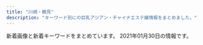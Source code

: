 ```yaml
---
title: "川崎・鶴見"
description: "キーワード別にの巨乳アジアン・チャイナエステ嬢情報をまとめました。"
---
```


新着画像と新着キーワードをまとめています。
2021年01月30日の情報です。

<DmmAffiliateIns />
<KeywordTable
  shops={
    [
    {
        "img_links": [
            "http://es-china.info/images/mobile.jpg",
            "http://es-china.info/images/r3.jpg",
            "http://es-china.info/staff/risa1.jpg",
            "http://es-china.info/staff/emi1.jpg",
            "http://es-china.info/images/room4.jpg",
            "http://es-china.info/images/line.png",
            "http://es-china.info/staff/sasa2.jpg",
            "http://es-china.info/staff/ran1.jpg",
            "http://es-china.info/staff/risa2.jpg",
            "http://es-china.info/images/s_zysx.png",
            "http://es-china.info/staff/sayuri3.jpg",
            "http://es-china.info/staff/mimi2.jpg",
            "http://es-china.info/images/s_ranking.png",
            "http://es-china.info/images/s_staff.png",
            "http://es-china.info/staff/sayuri2.jpg",
            "http://es-china.info/images/no1.png",
            "http://es-china.info/images/s_news.png",
            "http://es-china.info/staff/ran2.jpg",
            "http://es-china.info/staff/mimi1.jpg",
            "http://es-china.info/images/s_newface.png",
            "http://es-china.info/staff/emi2.jpg",
            "http://es-china.info/images/s_pickup.png",
            "http://es-china.info/images/room2.jpg",
            "http://es-china.info/images/room3.jpg",
            "http://es-china.info/staff/sasa1.jpg",
            "http://es-china.info/images/room1.jpg",
            "http://es-china.info/staff/sayuri1.jpg"
        ],
        "station": "JR\u5ddd\u5d0e\u99c5\u6771\u53e3",
        "url": "http://es-china.info/",
        "name": "\u7652\u5065\u697d",
        "keywords": {
            "C": 13
        }
    },
    {
        "name": "HaNa",
        "keywords": {},
        "station": "\u4eac\u6025\u9db4\u898b\u99c5\u6771\u53e3",
        "img_links": [
            "http://www.play-land.work/sp/images/tel.png",
            "http://www.play-land.work/images/head.jpg",
            "http://www.play-land.work/images/sys2.jpg",
            "http://www.play-land.work/img/yukari1.jpg",
            "http://www.play-land.work/images/int1.jpg",
            "http://www.play-land.work/sp/images/4.jpg",
            "http://www.play-land.work/sp/images/int4.jpg",
            "http://www.play-land.work/staff/saki.jpg",
            "http://www.play-land.work/images/3.jpg",
            "http://www.play-land.work/sp/staff/hosino.jpg",
            "http://www.play-land.work/images/rec1.jpg",
            "http://www.play-land.work/images/rec2.jpg",
            "http://www.play-land.work/img/hosino1.jpg",
            "http://www.play-land.work/sp/images/int2.jpg",
            "http://www.play-land.work/images/newface.jpg",
            "http://www.play-land.work/images/b2.jpg",
            "http://www.play-land.work/sp/img/hinano1.jpg",
            "http://www.play-land.work/sp/images/int1.png",
            "http://www.play-land.work/images/sm.jpg",
            "http://www.play-land.work/sp/images/sys3.png",
            "http://www.play-land.work/staff/hosino.jpg",
            "http://www.play-land.work/sp/images/twitter.png",
            "http://www.play-land.work/images/b1.jpg",
            "http://www.play-land.work/sp/images/b1.jpg",
            "http://www.play-land.work/sp/images/b2.jpg",
            "http://www.play-land.work/sp/images/head.jpg",
            "http://www.play-land.work/sp/staff/yukari.jpg",
            "http://www.play-land.work/sp/images/line.jpg",
            "http://www.play-land.work/sp/img/yukari1.jpg",
            "http://www.play-land.work/images/1.jpg",
            "http://www.play-land.work/images/sys3.jpg",
            "http://www.play-land.work/sp/images/sys2.png",
            "http://www.play-land.work/sp/staff/saki.jpg",
            "http://www.play-land.work/images/line.jpg",
            "http://www.play-land.work/images/4.jpg",
            "http://www.play-land.work/staff/hinano.jpg",
            "http://www.play-land.work/sp/images/b3.jpg",
            "http://www.play-land.work/sp/images/rec2.png",
            "http://www.play-land.work/sp/images/topgirl.png",
            "http://www.play-land.work/sp/images/staff_t.png",
            "http://www.play-land.work/images/interior_t.jpg",
            "http://www.play-land.work/sp/images/rec1.jpg",
            "http://www.play-land.work/images/2.jpg",
            "http://www.play-land.work/sp/staff/hinano.jpg",
            "http://www.play-land.work/sp/images/ac1.jpg",
            "http://www.play-land.work/images/b3.jpg",
            "http://www.play-land.work/sp/img/hosino1.jpg",
            "http://www.play-land.work/images/twitter_t.jpg",
            "http://www.play-land.work/sp/images/int3.jpg",
            "http://www.play-land.work/sp/images/footer.jpg",
            "http://www.play-land.work/sp/images/interior_t.png",
            "http://www.play-land.work/images/sys1.jpg",
            "http://www.play-land.work/sp/images/sys1.png",
            "http://www.play-land.work/sp/img/saki1.jpg",
            "http://www.play-land.work/images/ac1.jpg",
            "http://www.play-land.work/images/staff_t.jpg",
            "http://www.play-land.work/sp/images/2.jpg",
            "http://www.play-land.work/sp/images/newface.png",
            "http://www.play-land.work/sp/images/3.jpg",
            "http://www.play-land.work/images/b4.jpg",
            "http://www.play-land.work/images/tgirl.jpg",
            "http://www.play-land.work/staff/yukari.jpg",
            "http://www.play-land.work/img/hinano1.jpg",
            "http://www.play-land.work/img/saki1.jpg",
            "http://www.play-land.work/images/int2.jpg",
            "http://www.play-land.work/sp/images/1.jpg"
        ],
        "url": "http://www.play-land.work"
    },
    {
        "url": "http://esthe-heal.com/",
        "station": "JR\u9db4\u898b\u99c5\u6771\u53e3",
        "keywords": {
            "C": 23
        },
        "img_links": [
            "http://esthe-heal.com/staff/sizuka/01mb.jpg",
            "http://esthe-heal.com/pic/head.jpg",
            "http://esthe-heal.com/staff/rui/01mb.jpg",
            "http://esthe-heal.com/staff/miho/01mb.jpg",
            "http://esthe-heal.com/staff/aya/01.jpg",
            "http://esthe-heal.com/img/link/koko_234x60.png",
            "http://esthe-heal.com/img/ttl_pickup.png",
            "http://esthe-heal.com/staff/yuyu/01mb.jpg",
            "http://esthe-heal.com/staff/sayuri/01.jpg",
            "http://esthe-heal.com/staff/haruna/01mb.jpg",
            "http://esthe-heal.com/staff/kaori/01mb.jpg",
            "http://esthe-heal.com/staff/miho/01.jpg",
            "http://esthe-heal.com/staff/rubi/01.jpg",
            "http://esthe-heal.com/staff/momo/01mb.jpg",
            "http://esthe-heal.com/img/ttl_recbnr.png",
            "http://esthe-heal.com/staff/mimi/01mb.jpg",
            "http://esthe-heal.com/img/att.jpg",
            "http://esthe-heal.com/staff/yuki/01mb.jpg",
            "http://esthe-heal.com/img/ttl_staff.png",
            "http://esthe-heal.com/staff/yuki/01.jpg",
            "http://esthe-heal.com/staff/momo/01.jpg",
            "http://esthe-heal.com/staff/kana/01mb.jpg",
            "http://esthe-heal.com/staff/haruna/01.jpg",
            "http://esthe-heal.com/staff/sakura/01mb.jpg",
            "http://esthe-heal.com/staff/mimi/01.jpg",
            "http://esthe-heal.com/staff/sayuri/01mb.jpg",
            "http://esthe-heal.com/staff/rubi/01mb.jpg",
            "http://esthe-heal.com/staff/rui/01.jpg",
            "http://esthe-heal.com/staff/sakura/01.jpg",
            "http://esthe-heal.com/i/files/homeimg.jpg",
            "http://esthe-heal.com/staff/yuyu/01.jpg",
            "http://esthe-heal.com/img/ttl_wnew.png",
            "http://esthe-heal.com/img/ttl_mobile.png",
            "http://esthe-heal.com/staff/sizuka/01.jpg",
            "http://esthe-heal.com/staff/kana/01.jpg",
            "http://esthe-heal.com/staff/kaori/01.jpg",
            "http://esthe-heal.com/staff/aya/01mb.jpg"
        ],
        "name": "Yulala"
    },
    {
        "url": "http://t-lucky.work/",
        "station": "\u9db4\u898b\u99c5\u6771\u53e3",
        "img_links": [
            "http://t-lucky.work/sp/img/rina1.jpg",
            "http://t-lucky.work/images/line.png",
            "http://t-lucky.work/staff/aya.jpg",
            "http://t-lucky.work/images/ta.jpg",
            "http://t-lucky.work/sp/images/tel.jpg",
            "http://t-lucky.work/img/emi1.jpg",
            "http://t-lucky.work/images/2.jpg",
            "http://t-lucky.work/img/mika1.jpg",
            "http://t-lucky.work/sp/images/newsb.jpg",
            "http://t-lucky.work/images/4.jpg",
            "http://t-lucky.work/staff/rei.jpg",
            "http://t-lucky.work/sp/img/yuki1.jpg",
            "http://t-lucky.work/img/rei1.jpg",
            "http://t-lucky.work/sp/images/int1.jpg",
            "http://t-lucky.work/images/news.jpg",
            "http://t-lucky.work/img/mimi1.jpg",
            "http://t-lucky.work/images/tr.jpg",
            "http://t-lucky.work/sp/img/yuyu1.jpg",
            "http://t-lucky.work/sp/images/staff_t.jpg",
            "http://t-lucky.work/sp/images/interior_t.jpg",
            "http://t-lucky.work/sp/img/mika1.jpg",
            "http://t-lucky.work/sp/images/b1.jpg",
            "http://t-lucky.work/images/5.jpg",
            "http://t-lucky.work/images/sys1.jpg",
            "http://t-lucky.work/images/8.jpg",
            "http://t-lucky.work/sp/staff/emi.jpg",
            "http://t-lucky.work/images/head.jpg",
            "http://t-lucky.work/images/3.jpg",
            "http://t-lucky.work/sp/images/sys1.jpg",
            "http://t-lucky.work/images/sm.jpg",
            "http://t-lucky.work/sp/images/news.jpg",
            "http://t-lucky.work/staff/emi.jpg",
            "http://t-lucky.work/images/6.jpg",
            "http://t-lucky.work/sp/img/mimi1.jpg",
            "http://t-lucky.work/images/int2.jpg",
            "http://t-lucky.work/img/yumi1.jpg",
            "http://t-lucky.work/staff/yumi.jpg",
            "http://t-lucky.work/images/b3.jpg",
            "http://t-lucky.work/sp/staff/rei.jpg",
            "http://t-lucky.work/sp/img/aya1.jpg",
            "http://t-lucky.work/sp/images/top.jpg",
            "http://t-lucky.work/sp/images/pc.jpg",
            "http://t-lucky.work/sp/menu/interior.jpg",
            "http://t-lucky.work/images/sys3.jpg",
            "http://t-lucky.work/sp/staff/aya.jpg",
            "http://t-lucky.work/img/rina1.jpg",
            "http://t-lucky.work/staff/yuyu.jpg",
            "http://t-lucky.work/images/7.jpg",
            "http://t-lucky.work/staff/mimi.jpg",
            "http://t-lucky.work/sp/images/b3.jpg",
            "http://t-lucky.work/sp/img/yumi1.jpg",
            "http://t-lucky.work/images/9.jpg",
            "http://t-lucky.work/sp/staff/yuyu.jpg",
            "http://t-lucky.work/sp/images/sys2.jpg",
            "http://t-lucky.work/sp/images/ac1.jpg",
            "http://t-lucky.work/sp/images/head.jpg",
            "http://t-lucky.work/staff/mika.jpg",
            "http://t-lucky.work/img/aya1.jpg",
            "http://t-lucky.work/sp/staff/mika.jpg",
            "http://t-lucky.work/images/b1.jpg",
            "http://t-lucky.work/staff/rina.jpg",
            "http://t-lucky.work/sp/img/emi1.jpg",
            "http://t-lucky.work/sp/images/rec1.jpg",
            "http://t-lucky.work/sp/staff/yuki.jpg",
            "http://t-lucky.work/sp/staff/rina.jpg",
            "http://t-lucky.work/images/1.jpg",
            "http://t-lucky.work/images/b2.jpg",
            "http://t-lucky.work/sp/staff/yumi.jpg",
            "http://t-lucky.work/sp/images/topgirl.jpg",
            "http://t-lucky.work/images/staff_t.jpg",
            "http://t-lucky.work/sp/menu/top.jpg",
            "http://t-lucky.work/sp/menu/staff.jpg",
            "http://t-lucky.work/sp/images/b2.jpg",
            "http://t-lucky.work/sp/images/menu/top.jpg",
            "http://t-lucky.work/sp/images/int2.jpg",
            "http://t-lucky.work/sp/images/footer.jpg",
            "http://t-lucky.work/images/sys2.jpg",
            "http://t-lucky.work/sp/images/menu/staff.jpg",
            "http://t-lucky.work/sp/staff/mimi.jpg",
            "http://t-lucky.work/staff/yuki.jpg",
            "http://t-lucky.work/images/int1.jpg",
            "http://t-lucky.work/sp/img/rei1.jpg",
            "http://t-lucky.work/img/yuki1.jpg",
            "http://t-lucky.work/images/interior_t.jpg",
            "http://t-lucky.work/img/yuyu1.jpg",
            "http://t-lucky.work/images/sys4.jpg"
        ],
        "name": "Lucky\u30fb\u30e9\u30c3\u30ad\u30fc",
        "keywords": {}
    },
    {
        "keywords": {
            "\u80f8": 1,
            "\u30bb\u30af\u30b7\u30fc": 2,
            "G": 2
        },
        "url": "http://www.fukuen.in/",
        "station": "JR\u9db4\u898b\u99c5\u6771\u53e3",
        "img_links": [
            "http://www.fukuen.in/img/material/oil5.jpg",
            "http://www.fukuen.in/img/camp/20200610_shinki.jpg",
            "http://www.fukuen.in/img/material/image_auth.png",
            "http://www.fukuen.in/img/material/shiatsu5rev1.jpg",
            "http://www.fukuen.in/img/girl/list/swest96d9c126d47d500beae8ef28f29eb366a.jpg",
            "http://www.fukuen.in/img/girl/main/smain112a604c7246ee7ef21ea1371bf0f8ae541.jpg",
            "http://www.fukuen.in/img/girl/extra/ai_20200914_3.jpg",
            "http://www.fukuen.in/img/girl/main/smain83429f69a5e0facf26b5c596ab5374c79a.jpg",
            "http://www.fukuen.in/img/girl/list/slist21d95f10417cbe687c362ac86a6caaf51.jpg",
            "http://www.fukuen.in/img/material/front.jpg",
            "http://www.fukuen.in/img/girl/main/smain513f8bf8e4517330b71f7b182328a05400.jpg",
            "http://www.fukuen.in/img/girl/main/smain11372fb92a183b52eed6697b1dc18d650f.jpg",
            "http://www.fukuen.in/img/girl/extra/ai_20200914_2.jpg",
            "http://www.fukuen.in/img/girl/main/smain53fb1c032274e28d599eed619e1bedc3e4.jpg",
            "http://www.fukuen.in/img/material/oil2.jpg",
            "http://www.fukuen.in/img/girl/main/smain938323e29e851f98b7ae489f32a7802aad.jpg",
            "http://www.fukuen.in/img/material/oil6.jpg",
            "http://www.fukuen.in/img/girl/main/smain21a5f5188f9c41ddb221fc0bead2a8556b.jpg",
            "http://www.fukuen.in/img/girl/main/smain11154c6465b3e80f1950af663ae9de86840.jpg",
            "http://www.fukuen.in/img/girl/extra/hotaru200809_2min75.jpg",
            "http://www.fukuen.in/img/girl/extra/yuki_20200912_5.jpg",
            "http://www.fukuen.in/img/girl/extra/ai_20200914_4.jpg",
            "http://www.fukuen.in/img/girl/main/smain951ecbbcf1db74ffedbe8ce80b5bdc33f8.jpg",
            "http://www.fukuen.in/img/girl/list/slist96d9c126d47d500beae8ef28f29eb366a.jpg",
            "http://www.fukuen.in/img/girl/main/smain721ab20435a050b6117e25de016c851a5e.jpg",
            "http://www.fukuen.in/img/material/arrow_prev.png",
            "http://www.fukuen.in/img/girl/extra/risa_20200923_5.jpg",
            "http://www.fukuen.in/img/girl/main/smain12176c3f8b7d0a2900b5557ad186572c1c5.jpg",
            "http://www.fukuen.in/img/girl/main/smain114a604c7246ee7ef21ea1371bf0f8ae541.jpg",
            "http://www.fukuen.in/img/material/sentai3.jpg",
            "http://www.fukuen.in/img/girl/extra/risa_20200923_1.jpg",
            "http://www.fukuen.in/img/girl/extra/risa_20200923_4.jpg",
            "http://www.fukuen.in/img/girl/extra/hotaru200809_1min75.jpg",
            "http://www.fukuen.in/img/girl/main/smain928323e29e851f98b7ae489f32a7802aad.jpg",
            "http://www.fukuen.in/img/material/bath.jpg",
            "http://www.fukuen.in/img/girl/extra/ai_20200914_1.jpg",
            "http://www.fukuen.in/img/material/sentai4.jpg",
            "http://www.fukuen.in/img/girl/main/smain941ecbbcf1db74ffedbe8ce80b5bdc33f8.jpg",
            "http://www.fukuen.in/img/girl/main/smain12276c3f8b7d0a2900b5557ad186572c1c5.jpg",
            "http://www.fukuen.in/img/girl/list/slist1154c6465b3e80f1950af663ae9de86840.jpg",
            "http://www.fukuen.in/img/material/shiatsu6.jpg",
            "http://www.fukuen.in/img/material/sentai5rev1.jpg",
            "http://www.fukuen.in/img/material/shiatsu2.jpg",
            "http://www.fukuen.in/img/material/akasuri3.jpg",
            "http://www.fukuen.in/img/girl/extra/risa_20200923_2.jpg",
            "http://www.fukuen.in/img/girl/list/slist8fbaefba79306aed7d52f3369481c4f79.jpg",
            "http://www.fukuen.in/img/girl/extra/yuki_20200912_4.jpg",
            "http://www.fukuen.in/img/material/akasuri2rev1.jpg",
            "http://www.fukuen.in/img/material/shiatsu3.jpg",
            "http://www.fukuen.in/img/girl/list/slist7a7cd4a2a61a08aea05c874262bd2983c.jpg",
            "http://www.fukuen.in/img/material/sentai6rev1.jpg",
            "http://www.fukuen.in/img/girl/main/smain736910286ab0a44682bfc6f093f287b998.jpg",
            "http://www.fukuen.in/img/girl/list/slist126deb548c2a3ab378099293db5afcc041.jpg",
            "http://www.fukuen.in/img/girl/extra/hotaru200809_4min75.jpg",
            "http://www.fukuen.in/img/girl/main/smain8415e8cbb1c49eb7c8caa026cbfa4e5e53.jpg",
            "http://www.fukuen.in/img/material/shiatsu1.jpg",
            "http://www.fukuen.in/img/girl/list/slist5751a73c1d67d106b755f2a10f214b1fb.jpg",
            "http://www.fukuen.in/img/material/arrow_next.png",
            "http://www.fukuen.in/img/material/sentai1.jpg",
            "http://www.fukuen.in/img/girl/list/swest72b8648aae56da25b7c7573dc007cc2de.jpg",
            "http://www.fukuen.in/img/girl/list/swest25902fb05705d4f4dcd3bb55fc78d46ee.jpg",
            "http://www.fukuen.in/img/girl/extra/yuki_20200912_2.jpg",
            "http://www.fukuen.in/img/material/oil4.jpg",
            "http://www.fukuen.in/img/girl/pickup/pickup20200705191159.jpg",
            "http://www.fukuen.in/img/girl/main/smain13372fb92a183b52eed6697b1dc18d650f.jpg",
            "http://www.fukuen.in/img/girl/main/smain41f486b583999cfcec7913d7843c608159.jpg",
            "http://www.fukuen.in/img/girl/extra/risa_20200923_3.jpg",
            "http://www.fukuen.in/img/material/oil1.jpg",
            "http://www.fukuen.in/img/girl/main/smain81429f69a5e0facf26b5c596ab5374c79a.jpg",
            "http://www.fukuen.in/img/girl/list/slist48970948df1b5f673ddccf8bdc1c27ca3.jpg",
            "http://www.fukuen.in/img/girl/list/swest4f486b583999cfcec7913d7843c608159.jpg",
            "http://www.fukuen.in/img/girl/main/smain12372fb92a183b52eed6697b1dc18d650f.jpg",
            "http://www.fukuen.in/img/material/shiatsu4rev1.jpg",
            "http://www.fukuen.in/img/camp/20201101_hotoil.png",
            "http://www.fukuen.in/img/girl/list/swest8fbaefba79306aed7d52f3369481c4f79.jpg",
            "http://www.fukuen.in/img/girl/main/smain115a604c7246ee7ef21ea1371bf0f8ae541.jpg",
            "http://www.fukuen.in/img/girl/main/smain918323e29e851f98b7ae489f32a7802aad.jpg",
            "http://www.fukuen.in/img/girl/main/smain711ab20435a050b6117e25de016c851a5e.jpg",
            "http://www.fukuen.in/img/girl/main/smain22a5f5188f9c41ddb221fc0bead2a8556b.jpg",
            "http://www.fukuen.in/img/girl/main/smain425ef08e32ca6d2936eee599647ef1be42.jpg",
            "http://www.fukuen.in/img/girl/pickup/pickup20200705191051.jpg",
            "http://www.fukuen.in/img/material/akasuri5rev1.jpg",
            "http://www.fukuen.in/img/material/akasuri1.jpg",
            "http://www.fukuen.in/img/girl/main/smain435ef08e32ca6d2936eee599647ef1be42.jpg",
            "http://www.fukuen.in/img/girl/extra/yuki_20200912_3.jpg",
            "http://www.fukuen.in/img/girl/main/smain82429f69a5e0facf26b5c596ab5374c79a.jpg",
            "http://www.fukuen.in/img/material/akasuri6rev1.jpg",
            "http://www.fukuen.in/img/material/sentai2.jpg",
            "http://www.fukuen.in/img/girl/main/smain113a604c7246ee7ef21ea1371bf0f8ae541.jpg",
            "http://www.fukuen.in/img/girl/main/smain123f3ae0063654627ed21fdac7f7f732cb0.jpg",
            "http://www.fukuen.in/img/girl/main/smain746910286ab0a44682bfc6f093f287b998.jpg",
            "http://www.fukuen.in/img/girl/extra/yuki_20200912_1.jpg",
            "http://www.fukuen.in/img/girl/list/swest5751a73c1d67d106b755f2a10f214b1fb.jpg",
            "http://www.fukuen.in/img/girl/list/slist11a00cec64c1902f8f81d6458bd81ecc3.jpg",
            "http://www.fukuen.in/img/girl/list/swest11a00cec64c1902f8f81d6458bd81ecc3.jpg",
            "http://www.fukuen.in/img/girl/pickup/pickup20200705191524.jpg",
            "http://www.fukuen.in/img/girl/list/swest1276c3f8b7d0a2900b5557ad186572c1c5.jpg",
            "http://www.fukuen.in/img/camp/20201101_deluxe.png",
            "http://www.fukuen.in/img/girl/extra/hotaru200809_3min75.jpg",
            "http://www.fukuen.in/img/girl/list/swest1154c6465b3e80f1950af663ae9de86840.jpg",
            "http://www.fukuen.in/img/girl/main/smain23a5f5188f9c41ddb221fc0bead2a8556b.jpg",
            "http://www.fukuen.in/img/material/oil3.jpg",
            "http://www.fukuen.in/img/girl/main/smain52fb1c032274e28d599eed619e1bedc3e4.jpg",
            "http://www.fukuen.in/img/girl/pickup/pickup20200705191440.jpg",
            "http://www.fukuen.in/img/material/akasuri4.jpg"
        ],
        "name": "\u798f\u7e01\u30fbFUKUEN"
    },
    {
        "name": "\u6708\u4e0b\u7f8e\u4eba",
        "station": "JR\u9db4\u898b\u99c5\u6771\u53e3",
        "img_links": [
            "https://moon-beauty.jp/wp/wp-content/uploads/2017/11/9ac2dcf4d411d36df940a44359d1e597.jpg",
            "https://moon-beauty.jp/wp/wp-content/uploads/2017/11/5.png",
            "https://moon-beauty.jp/wp/wp-content/uploads/2021/01/202102campaign.png",
            "https://moon-beauty.jp/wp/wp-content/uploads/2017/12/dde33c6f84f42b29abc164fed911749d.jpg",
            "https://moon-beauty.jp/images/costume/nursegirl01.png",
            "https://moon-beauty.jp/wp/wp-content/uploads/2017/11/mb_front.png",
            "https://moon-beauty.jp/wp/wp-content/uploads/2020/09/nana_info.png",
            "https://moon-beauty.jp/wp/wp-content/uploads/2017/11/6a08b9c7e55a068553569af35285dd93-700x1244.jpg",
            "https://moon-beauty.jp/wp/wp-content/uploads/2017/11/484697b90c0612750e1d8c7c971a16f8.jpg",
            "https://moon-beauty.jp/wp/wp-content/uploads/2017/11/top01-1-700x459.png",
            "https://moon-beauty.jp/wp/wp-content/uploads/2020/09/mirai_info.png",
            "https://moon-beauty.jp/images/costume/cabinattendant01.png",
            "https://moon-beauty.jp/images/costume/cabinattendant02.png",
            "https://moon-beauty.jp/wp/wp-content/uploads/2017/11/1.png",
            "https://moon-beauty.jp/wp/wp-content/uploads/2018/09/mb_front4.png",
            "https://moon-beauty.jp/images/staff/nana25_02.png",
            "https://moon-beauty.jp/images/costume/nursegirl002.png",
            "https://moon-beauty.jp/wp/wp-content/uploads/2017/12/1d7d7d3df21218cb91cce28ca987dca8-700x1246.jpg",
            "https://moon-beauty.jp/images/staff/hikari23_02.png",
            "https://moon-beauty.jp/wp/wp-content/uploads/2017/11/top02.png",
            "https://moon-beauty.jp/images/staff/rika22_01.png",
            "https://moon-beauty.jp/images/costume/sailorgirl02.png",
            "https://moon-beauty.jp/wp/wp-content/uploads/2017/12/1d7d7d3df21218cb91cce28ca987dca8.jpg",
            "https://moon-beauty.jp/wp/wp-content/uploads/2017/11/campaign1711-700x327.jpg",
            "https://moon-beauty.jp/images/staff/rika22_02.png",
            "https://moon-beauty.jp/wp/wp-content/uploads/2017/11/play.png",
            "https://moon-beauty.jp/images/staff/staff.png",
            "https://moon-beauty.jp/images/staff/eri21_01.png",
            "https://moon-beauty.jp/wp/wp-content/uploads/2017/11/top03.png",
            "https://moon-beauty.jp/images/costume/cheergirl02.png",
            "https://moon-beauty.jp/wp/wp-content/uploads/2017/12/7e6728877b7be3eba7dacfced12e3481.jpg",
            "https://moon-beauty.jp/wp/wp-content/uploads/2017/11/27e7586ba3689c74b6428ec7dbfe02a6-700x1244.jpg",
            "https://moon-beauty.jp/images/staff/momoka22_01.png",
            "https://moon-beauty.jp/wp/wp-content/uploads/2017/12/3985d5f04f99b7c5a1b4662bcc831575.jpg",
            "https://moon-beauty.jp/wp/wp-content/uploads/2019/09/cosplay01.png",
            "https://moon-beauty.jp/wp/wp-content/uploads/2019/07/1907campaign01.png",
            "https://moon-beauty.jp/wp/wp-content/uploads/2017/11/mb_front2.png",
            "https://moon-beauty.jp/wp/wp-content/uploads/2017/11/mb_shower.png",
            "https://moon-beauty.jp/images/staff/mirai23.png",
            "https://moon-beauty.jp/wp/wp-content/uploads/2017/12/3addf91ad6b786b4c3fd2e4322dc1181-700x1246.jpg",
            "https://moon-beauty.jp/wp/wp-content/uploads/2019/09/cosplay02.png",
            "https://moon-beauty.jp/images/campaign2017.jpg",
            "https://moon-beauty.jp/wp/wp-content/uploads/2019/07/1907campaign01-700x327.png",
            "https://moon-beauty.jp/images/staff/ran23_01.png",
            "https://moon-beauty.jp/images/costume/cheergirl01.png",
            "https://moon-beauty.jp/images/staff/emi24_1.png",
            "https://moon-beauty.jp/wp/wp-content/uploads/2018/11/1811campaign.png",
            "https://moon-beauty.jp/wp/wp-content/uploads/2017/12/dde33c6f84f42b29abc164fed911749d-700x1246.jpg",
            "https://moon-beauty.jp/images/costume/sailorgirl01.png",
            "https://moon-beauty.jp/wp/wp-content/uploads/2017/11/4.png",
            "https://moon-beauty.jp/images/staff/izumi23_01.png",
            "https://moon-beauty.jp/wp/wp-content/uploads/2017/12/11e78c1189d1307c1c0528ca01cf193e.jpg",
            "https://moon-beauty.jp/wp/wp-content/uploads/2020/09/rika_info.png",
            "https://moon-beauty.jp/wp/wp-content/uploads/2017/11/mb_interior01.png",
            "https://moon-beauty.jp/images/staff/nana25_01.png",
            "https://moon-beauty.jp/wp/wp-content/uploads/2020/09/costume.png",
            "https://moon-beauty.jp/wp/wp-content/uploads/2017/11/6.png",
            "https://moon-beauty.jp/images/staff/hikari23_01.png",
            "https://moon-beauty.jp/wp/wp-content/uploads/2019/07/1907campaign02.png",
            "https://moon-beauty.jp/wp/wp-content/uploads/2017/11/6a08b9c7e55a068553569af35285dd93.jpg",
            "https://moon-beauty.jp/wp/wp-content/uploads/2019/07/1907campaign02-700x327.png",
            "https://moon-beauty.jp/wp/wp-content/uploads/2017/11/27e7586ba3689c74b6428ec7dbfe02a6.jpg",
            "https://moon-beauty.jp/wp/wp-content/uploads/2017/12/3addf91ad6b786b4c3fd2e4322dc1181.jpg",
            "https://moon-beauty.jp/wp/wp-content/uploads/2018/09/mb_road02.png",
            "https://moon-beauty.jp/wp/wp-content/uploads/2017/11/top01-1.png",
            "https://moon-beauty.jp/wp/wp-content/uploads/2017/11/3.png"
        ],
        "keywords": {
            "C": 32,
            "D": 40,
            "85": 16,
            "\u30bb\u30af\u30b7\u30fc": 2,
            "89": 8,
            "86": 16,
            "88": 16,
            "87": 16
        },
        "url": "https://moon-beauty.jp/"
    },
    {
        "keywords": {
            "\u80f8": 1,
            "90": 1,
            "92": 1,
            "88": 1,
            "89": 4
        },
        "name": "LUCKY",
        "station": "JR\u5ddd\u5d0e\u99c5\u6771\u53e3",
        "url": "http://lucky.esnavi.work/",
        "img_links": [
            "http://lucky.esnavi.work/2/uploadimg/1609855626.jpeg",
            "http://lucky.esnavi.work/head.jpg",
            "http://lucky.esnavi.work/staff_t.jpg",
            "http://lucky.esnavi.work/sys2.jpg",
            "http://lucky.esnavi.work/sys1.jpg",
            "http://lucky.esnavi.work/m.jpg",
            "http://lucky.esnavi.work/2/uploadimg/1609855429.jpeg",
            "http://lucky.esnavi.work/int1.png",
            "http://lucky.esnavi.work/2/uploadimg/1609856021.jpeg",
            "http://lucky.esnavi.work/2/uploadimg/1609854808.jpeg",
            "http://lucky.esnavi.work/s1.png",
            "http://lucky.esnavi.work/2/uploadimg/1609855512.jpeg",
            "http://lucky.esnavi.work/2/uploadimg/1609855912.jpeg",
            "http://lucky.esnavi.work/news.jpg",
            "http://lucky.esnavi.work/2/uploadimg/1609854972.jpeg"
        ]
    },
    {
        "img_links": [
            "https://www.pal-spa.com/img/blog/palspa_blog_20200316_aya1.jpg",
            "https://www.pal-spa.com/img/blog/postimage20191201161433.jpg",
            "https://www.pal-spa.com/img/blog/palspa_blog_20191204_erica7.jpg",
            "https://www.pal-spa.com/img/material/massage_sentai1.jpg",
            "https://www.pal-spa.com/img/blog/palspa_blog_20200316_aya8.jpg",
            "https://www.pal-spa.com/img/girl/pickup/pickup20200822001327.jpg",
            "https://www.pal-spa.com/img/girl/list/swest232be10adc295a0fc3adfdb5b77838c4a7.jpg",
            "https://www.pal-spa.com/img/girl/main/smain251b45d339d6509c6b7779e499e2a9b6ba6.jpg",
            "https://www.pal-spa.com/img/girl/pickup/pickup20200730025343.jpg",
            "https://www.pal-spa.com/img/blog/palspa_blog_20191201_yui3.jpg",
            "https://www.pal-spa.com/img/girl/main/smain92489e4bc2f68cb6c1df5f2c0780e53ef2.jpg",
            "https://www.pal-spa.com/img/blog/palspa_blog_20191201_yui5.jpg",
            "https://www.pal-spa.com/img/blog/palspa_blog_20200316_aya10.jpg",
            "https://www.pal-spa.com/img/girl/list/sface2934a16061b4519bc353f475021810bbc2.jpg",
            "https://www.pal-spa.com/img/blog/palspa_blog_20200113_miyuki3.jpg",
            "https://www.pal-spa.com/img/girl/main/smain424a6d03832c91a865b6562a3dc842e51a.jpg",
            "https://www.pal-spa.com/img/girl/list/swest2934a16061b4519bc353f475021810bbc2.jpg",
            "https://www.pal-spa.com/img/girl/main/smain314f04254ecea9c57f49748c46b01a7664c.jpg",
            "https://www.pal-spa.com/img/girl/pickup/pickup20200822150116.jpg",
            "https://www.pal-spa.com/img/blog/palspa_blog_20191201_yui1.jpg",
            "https://www.pal-spa.com/img/blog/palspa_blog_20210120_haruka1.jpg",
            "https://www.pal-spa.com/img/blog/palspa_blog_20191204_erica3.jpg",
            "https://www.pal-spa.com/img/girl/main/smain315f04254ecea9c57f49748c46b01a7664c.jpg",
            "https://www.pal-spa.com/img/blog/palspa_blog_20191201_kiki3.jpg",
            "https://www.pal-spa.com/img/girl/main/smain349afba4e500f33ea543f800c8238c1f49.jpg",
            "https://www.pal-spa.com/img/blog/palspa_blog_20191201_aica7.jpg",
            "https://www.pal-spa.com/img/blog/palspa_blog_20200803_ai4.jpg",
            "https://www.pal-spa.com/img/material/massage_sentai2.jpg",
            "https://www.pal-spa.com/img/girl/list/slist2803b6e28547718e5f6d36e0d1c631fbcd.jpg",
            "https://www.pal-spa.com/img/girl/list/swest3c2ba25b14b61f54befa1ec672e487350.jpg",
            "https://www.pal-spa.com/img/blog/postimage20191205024146.jpg",
            "https://www.pal-spa.com/img/girl/main/smain3448922ce8484534d2b75a91ab7a300e6de.jpg",
            "https://www.pal-spa.com/img/girl/main/smain831caefc8aa890323cc659f5abf9da1937.jpg",
            "https://www.pal-spa.com/img/material/image_auth.png",
            "https://www.pal-spa.com/img/girl/main/smain3438922ce8484534d2b75a91ab7a300e6de.jpg",
            "https://www.pal-spa.com/img/girl/main/smain312cf1a94bbeb47fd61d9c8a0ac5715f220.jpg",
            "https://www.pal-spa.com/img/girl/main/smain211a4782a043e7ca29f58aba8d6552a2d6e.jpg",
            "https://www.pal-spa.com/img/girl/main/smain28209dcea86d45d39c34084233d3f05abd3.jpg",
            "https://www.pal-spa.com/img/girl/main/smain29126f46703ae5614cc6531d2d744ef64cb.jpg",
            "https://www.pal-spa.com/img/girl/main/smain31aa1148d56856a2cfde4a3dfdd8d1c5ed.jpg",
            "https://www.pal-spa.com/img/girl/list/sface32552450a07c5e6fcf616569ce56276f28.jpg",
            "https://www.pal-spa.com/img/blog/palspa_blog_20200316_aya4.jpg",
            "https://www.pal-spa.com/img/girl/pickup/pickup20210120104719.jpg",
            "https://www.pal-spa.com/img/girl/main/smain252b45d339d6509c6b7779e499e2a9b6ba6.jpg",
            "https://www.pal-spa.com/img/girl/main/smain851caefc8aa890323cc659f5abf9da1937.jpg",
            "https://www.pal-spa.com/img/blog/palspa_blog_20191204_erica5.jpg",
            "https://www.pal-spa.com/img/girl/list/sface8aaf0584954cf78c6fa0e4d5235d359c9.jpg",
            "https://www.pal-spa.com/img/girl/pickup/pickup20200104064211.jpg",
            "https://www.pal-spa.com/img/girl/main/smain2322be10adc295a0fc3adfdb5b77838c4a7.jpg",
            "https://www.pal-spa.com/img/blog/palspa_blog_20191204_izumi4.jpg",
            "https://www.pal-spa.com/img/girl/list/slist24940766e3a46af57756429b6407dea11e.jpg",
            "https://www.pal-spa.com/img/girl/list/swest24254584407bed049e349a41c5443a4345.jpg",
            "https://www.pal-spa.com/img/girl/main/smain2934975d1e88a92635112090a18fddfe496.jpg",
            "https://www.pal-spa.com/img/girl/main/smain34264ec295988800531cb0f78cdcfbcb9cf.jpg",
            "https://www.pal-spa.com/img/girl/main/smain311813891f0a4f13a5dcec2552f803dff41.jpg",
            "https://www.pal-spa.com/img/material/massage_siatu1.jpg",
            "https://www.pal-spa.com/img/girl/main/smain821caefc8aa890323cc659f5abf9da1937.jpg",
            "https://www.pal-spa.com/img/blog/postimage20191201160850.jpg",
            "https://www.pal-spa.com/img/girl/list/swest81caefc8aa890323cc659f5abf9da1937.jpg",
            "https://www.pal-spa.com/img/camp/camp_20210101min75.jpg",
            "https://www.pal-spa.com/img/girl/main/smain94ef1bf25458f90407a4281129029fee02.jpg",
            "https://www.pal-spa.com/img/blog/palspa_blog_20191201_yui4.jpg",
            "https://www.pal-spa.com/img/girl/list/swest41179e3d7fbd9c1dd52f6aa2a671ce0bd.jpg",
            "https://www.pal-spa.com/img/girl/main/smain242efb09e433a238cc9c94272805945bf96.jpg",
            "https://www.pal-spa.com/img/girl/list/slist82771fec40d02127b42e7e4941a97d5e8.jpg",
            "https://www.pal-spa.com/img/girl/main/smain253b45d339d6509c6b7779e499e2a9b6ba6.jpg",
            "https://www.pal-spa.com/img/blog/postimage20190909035711.jpg",
            "https://www.pal-spa.com/img/blog/palspa_blog_20200803_ai6.jpg",
            "https://www.pal-spa.com/img/girl/main/smain254b45d339d6509c6b7779e499e2a9b6ba6.jpg",
            "https://www.pal-spa.com/img/blog/palspa_blog_20200803_ai5.jpg",
            "https://www.pal-spa.com/img/girl/main/smain214a4782a043e7ca29f58aba8d6552a2d6e.jpg",
            "https://www.pal-spa.com/img/blog/palspa_blog_20200316_aya5.jpg",
            "https://www.pal-spa.com/img/girl/main/smain95ef1bf25458f90407a4281129029fee02.jpg",
            "https://www.pal-spa.com/img/blog/postimage20210128110639.jpg",
            "https://www.pal-spa.com/img/blog/palspa_blog_20200316_aya11.jpg",
            "https://www.pal-spa.com/img/girl/list/swest32552450a07c5e6fcf616569ce56276f28.jpg",
            "https://www.pal-spa.com/img/blog/palspa_blog_20191204_izumi6.jpg",
            "https://www.pal-spa.com/img/blog/palspa_blog_20200113_miyuki5.jpg",
            "https://www.pal-spa.com/img/blog/palspa_blog_20200113_miyuki8.jpg",
            "https://www.pal-spa.com/img/blog/palspa_blog_20191204_izumi1.jpg",
            "https://www.pal-spa.com/img/blog/postimage20200805131611.jpg",
            "https://www.pal-spa.com/img/girl/main/smain91489e4bc2f68cb6c1df5f2c0780e53ef2.jpg",
            "https://www.pal-spa.com/img/girl/main/smain215a4782a043e7ca29f58aba8d6552a2d6e.jpg",
            "https://www.pal-spa.com/img/blog/palspa_blog_20191201_yui7.jpg",
            "https://www.pal-spa.com/img/girl/main/smain32244cc176e6519c5cfcaa30cdb6b3d4ae6.jpg",
            "https://www.pal-spa.com/img/blog/postimage20190823184018.jpg",
            "https://www.pal-spa.com/img/blog/palspa_blog_20200316_aya3.jpg",
            "https://www.pal-spa.com/img/girl/main/smain285aa054b0383cc218664f07c55c4e1d3f0.jpg",
            "https://www.pal-spa.com/img/blog/palspa_blog_20200316_aya2.jpg",
            "https://www.pal-spa.com/img/girl/main/smain2342be10adc295a0fc3adfdb5b77838c4a7.jpg",
            "https://www.pal-spa.com/img/girl/main/smain32aa1148d56856a2cfde4a3dfdd8d1c5ed.jpg",
            "https://www.pal-spa.com/img/blog/postimage20191205024522.jpg",
            "https://www.pal-spa.com/img/girl/main/smain339afba4e500f33ea543f800c8238c1f49.jpg",
            "https://www.pal-spa.com/img/girl/list/slist32552450a07c5e6fcf616569ce56276f28.jpg",
            "https://www.pal-spa.com/img/girl/main/smain32444cc176e6519c5cfcaa30cdb6b3d4ae6.jpg",
            "https://www.pal-spa.com/img/girl/main/smain3458922ce8484534d2b75a91ab7a300e6de.jpg",
            "https://www.pal-spa.com/img/blog/palspa_blog_20200113_miyuki4.jpg",
            "https://www.pal-spa.com/img/material/massage_sentai3.jpg",
            "https://www.pal-spa.com/img/blog/palspa_blog_20191204_izumi7.jpg",
            "https://www.pal-spa.com/img/girl/main/smain2944975d1e88a92635112090a18fddfe496.jpg",
            "https://www.pal-spa.com/img/blog/palspa_blog_20210120_haruka5.jpg",
            "https://www.pal-spa.com/img/girl/list/swest21a4782a043e7ca29f58aba8d6552a2d6e.jpg",
            "https://www.pal-spa.com/img/blog/palspa_blog_20191204_erica1.jpg",
            "https://www.pal-spa.com/img/girl/main/smain295c66d8a8ea77ad563b7a5d4d245be38c5.jpg",
            "https://www.pal-spa.com/img/girl/list/sface24254584407bed049e349a41c5443a4345.jpg",
            "https://www.pal-spa.com/img/girl/list/slist41179e3d7fbd9c1dd52f6aa2a671ce0bd.jpg",
            "https://www.pal-spa.com/img/blog/palspa_blog_20191204_erica6.jpg",
            "https://www.pal-spa.com/img/girl/main/smain313cf1a94bbeb47fd61d9c8a0ac5715f220.jpg",
            "https://www.pal-spa.com/img/girl/main/smain411179e3d7fbd9c1dd52f6aa2a671ce0bd.jpg",
            "https://www.pal-spa.com/img/girl/list/sface31f19f00dae05be97f6dce6cb5dbe8eec8.jpg",
            "https://www.pal-spa.com/img/girl/main/smain255b45d339d6509c6b7779e499e2a9b6ba6.jpg",
            "https://www.pal-spa.com/img/girl/list/sface21a4782a043e7ca29f58aba8d6552a2d6e.jpg",
            "https://www.pal-spa.com/img/girl/list/slist341bac97b65d4f7b4ec774734a6553b2a8.jpg",
            "https://www.pal-spa.com/img/girl/list/slist2384c844601b0fd2f7aabfe4a5a12163b7.jpg",
            "https://www.pal-spa.com/img/girl/list/slist21c8c7f499c3f4da854e401c53978a3677.jpg",
            "https://www.pal-spa.com/img/blog/palspa_blog_20191201_kiki6.jpg",
            "https://www.pal-spa.com/img/blog/palspa_blog_20200803_ai3.jpg",
            "https://www.pal-spa.com/img/girl/list/swest95fea8ce189d2417d922eb9079627b3ac.jpg",
            "https://www.pal-spa.com/img/girl/main/smain281fd9bc58195da2c4f8c318534044e362e.jpg",
            "https://www.pal-spa.com/img/girl/list/sface2815022380c60cdc7043c4ec074cee02f5.jpg",
            "https://www.pal-spa.com/img/girl/list/sface3c2ba25b14b61f54befa1ec672e487350.jpg",
            "https://www.pal-spa.com/img/girl/main/smain284aa054b0383cc218664f07c55c4e1d3f0.jpg",
            "https://www.pal-spa.com/img/blog/palspa_blog_20191204_izumi5.jpg",
            "https://www.pal-spa.com/img/blog/postimage20190615060904.jpg",
            "https://www.pal-spa.com/img/girl/list/sface232be10adc295a0fc3adfdb5b77838c4a7.jpg",
            "https://www.pal-spa.com/img/girl/list/slist31991bce11ee745ecab812af3ff1cb34c6.jpg",
            "https://www.pal-spa.com/img/girl/list/sface41179e3d7fbd9c1dd52f6aa2a671ce0bd.jpg",
            "https://www.pal-spa.com/img/blog/postimage20200316071533.jpg",
            "https://www.pal-spa.com/img/blog/palspa_blog_20210120_haruka4.jpg",
            "https://www.pal-spa.com/img/blog/palspa_blog_20200316_aya6.jpg",
            "https://www.pal-spa.com/img/blog/palspa_blog_20191201_kiki5.jpg",
            "https://www.pal-spa.com/img/blog/palspa_blog_20191204_izumi2.jpg",
            "https://www.pal-spa.com/img/girl/list/slist29b91c9bcc8e157811f43836e0e81c7a7e.jpg",
            "https://www.pal-spa.com/img/blog/palspa_blog_20210120_haruka6.jpg",
            "https://www.pal-spa.com/img/girl/main/smain212a4782a043e7ca29f58aba8d6552a2d6e.jpg",
            "https://www.pal-spa.com/img/blog/palspa_blog_20191201_kiki1.jpg",
            "https://www.pal-spa.com/img/blog/palspa_blog_20200803_ai9.jpg",
            "https://www.pal-spa.com/img/blog/palspa_blog_20200316_aya7.jpg",
            "https://www.pal-spa.com/img/material/massage_siatu2.jpg",
            "https://www.pal-spa.com/img/blog/palspa_blog_20191201_yui6.jpg",
            "https://www.pal-spa.com/img/blog/palspa_blog_20191201_aica2.jpg",
            "https://www.pal-spa.com/img/girl/list/sface259a92ee295305fdbc6e4cd5a68dad5216.jpg",
            "https://www.pal-spa.com/img/girl/main/smain283aa054b0383cc218664f07c55c4e1d3f0.jpg",
            "https://www.pal-spa.com/img/blog/palspa_blog_20200803_ai2.jpg",
            "https://www.pal-spa.com/img/blog/palspa_blog_20200803_ai8.jpg",
            "https://www.pal-spa.com/img/girl/main/smain2924975d1e88a92635112090a18fddfe496.jpg",
            "https://www.pal-spa.com/img/girl/main/smain81aaf0584954cf78c6fa0e4d5235d359c9.jpg",
            "https://www.pal-spa.com/img/blog/palspa_blog_20200113_miyuki6.jpg",
            "https://www.pal-spa.com/img/girl/list/slist9224bead323710d8ed7f0640125518c54.jpg",
            "https://www.pal-spa.com/img/blog/palspa_blog_20191201_aica3.jpg",
            "https://www.pal-spa.com/img/girl/main/smain93489e4bc2f68cb6c1df5f2c0780e53ef2.jpg",
            "https://www.pal-spa.com/img/girl/main/smain321552450a07c5e6fcf616569ce56276f28.jpg",
            "https://www.pal-spa.com/img/girl/main/smain841caefc8aa890323cc659f5abf9da1937.jpg",
            "https://www.pal-spa.com/img/blog/palspa_blog_20200803_ai7.jpg",
            "https://www.pal-spa.com/img/blog/palspa_blog_20191201_kiki4.jpg",
            "https://www.pal-spa.com/img/girl/list/sface9b20525be57ec14c2cab254b7f38bd4df.jpg",
            "https://www.pal-spa.com/img/girl/main/smain44b39a706bac6618b1571f7fdf4631427d.jpg",
            "https://www.pal-spa.com/img/girl/list/slist3aa1148d56856a2cfde4a3dfdd8d1c5ed.jpg",
            "https://www.pal-spa.com/img/girl/main/smain32544cc176e6519c5cfcaa30cdb6b3d4ae6.jpg",
            "https://www.pal-spa.com/img/blog/palspa_blog_20210120_haruka3.jpg",
            "https://www.pal-spa.com/img/girl/main/smain341fb1e5b054a6796aafb6d24f36ac90950.jpg",
            "https://www.pal-spa.com/img/girl/list/slist256b08026e0fe59c124751f4ba2dce9484.jpg",
            "https://www.pal-spa.com/img/girl/list/swest2815022380c60cdc7043c4ec074cee02f5.jpg",
            "https://www.pal-spa.com/img/blog/postimage20191201162035.jpg",
            "https://www.pal-spa.com/img/girl/main/smain2332be10adc295a0fc3adfdb5b77838c4a7.jpg",
            "https://www.pal-spa.com/img/blog/palspa_blog_20191201_aica1.jpg",
            "https://www.pal-spa.com/img/girl/pickup/pickup20200923134207.jpg",
            "https://www.pal-spa.com/img/blog/eyecatch_20200803.jpg",
            "https://www.pal-spa.com/img/blog/palspa_blog_20200113_miyuki1.jpg",
            "https://www.pal-spa.com/img/girl/main/smain213a4782a043e7ca29f58aba8d6552a2d6e.jpg",
            "https://www.pal-spa.com/img/girl/main/smain2352be10adc295a0fc3adfdb5b77838c4a7.jpg",
            "https://www.pal-spa.com/img/girl/main/smain43f417400ac5884575399559541bcf4c17.jpg",
            "https://www.pal-spa.com/img/girl/main/smain32344cc176e6519c5cfcaa30cdb6b3d4ae6.jpg",
            "https://www.pal-spa.com/img/girl/main/smain2312be10adc295a0fc3adfdb5b77838c4a7.jpg",
            "https://www.pal-spa.com/img/blog/palspa_blog_20200803_ai1.jpg",
            "https://www.pal-spa.com/img/girl/list/slist34fb1e5b054a6796aafb6d24f36ac90950.jpg",
            "https://www.pal-spa.com/img/blog/palspa_blog_20200316_aya9.jpg",
            "https://www.pal-spa.com/img/blog/palspa_blog_20191201_yui2.jpg",
            "https://www.pal-spa.com/img/blog/palspa_blog_20200113_miyuki2.jpg",
            "https://www.pal-spa.com/img/material/massage_siatu3.jpg",
            "https://www.pal-spa.com/img/blog/palspa_blog_20191201_aica6.jpg",
            "https://www.pal-spa.com/img/blog/palspa_blog_20191204_erica2.jpg",
            "https://www.pal-spa.com/img/blog/palspa_blog_20191201_aica4.jpg",
            "https://www.pal-spa.com/img/girl/list/sface34fb1e5b054a6796aafb6d24f36ac90950.jpg",
            "https://www.pal-spa.com/img/blog/postimage20200112225143.jpg",
            "https://www.pal-spa.com/img/girl/list/swest34fb1e5b054a6796aafb6d24f36ac90950.jpg",
            "https://www.pal-spa.com/img/girl/list/swest259a92ee295305fdbc6e4cd5a68dad5216.jpg",
            "https://www.pal-spa.com/img/blog/palspa_blog_20191201_kiki2.jpg",
            "https://www.pal-spa.com/img/blog/palspa_blog_20200113_miyuki7.jpg",
            "https://www.pal-spa.com/img/blog/palspa_blog_20191204_erica4.jpg",
            "https://www.pal-spa.com/img/blog/palspa_blog_20191201_kiki7.jpg",
            "https://www.pal-spa.com/img/girl/main/smain241254584407bed049e349a41c5443a4345.jpg",
            "https://www.pal-spa.com/img/girl/pickup/pickup20191226065321.jpg",
            "https://www.pal-spa.com/img/girl/list/swest31f19f00dae05be97f6dce6cb5dbe8eec8.jpg",
            "https://www.pal-spa.com/img/blog/palspa_blog_20191201_aica5.jpg",
            "https://www.pal-spa.com/img/blog/postimage20191201160113.jpg",
            "https://www.pal-spa.com/img/blog/palspa_blog_20191204_izumi3.jpg"
        ],
        "keywords": {
            "\u30c0\u30a4\u30ca\u30de\u30a4\u30c8": 1,
            "\u30bb\u30af\u30b7\u30fc": 8,
            "100": 1,
            "G": 13
        },
        "station": "JR\u9db4\u898b\u99c5\u6771\u53e3",
        "url": "https://www.pal-spa.com/",
        "name": "Men\u2019s Pal Spa\u30fb\u30e1\u30f3\u30ba\u30d1\u30eb\u30b9\u30d1"
    },
    {
        "url": "http://nymphe-est.xyz/",
        "keywords": {
            "E": 14,
            "D": 14
        },
        "name": "For You",
        "img_links": [
            "http://nymphe-est.xyz/img/tit3.png",
            "http://nymphe-est.xyz/img/slide2-1.jpg",
            "http://nymphe-est.xyz/img/cast4/img2-s.jpg",
            "http://nymphe-est.xyz/img/cast6/img3-s.jpg",
            "http://nymphe-est.xyz/img/tit5.png",
            "http://nymphe-est.xyz/img/cast3/img1-s.jpg",
            "http://nymphe-est.xyz/img/m6.png",
            "http://nymphe-est.xyz/img/cast6/img3.jpg",
            "http://nymphe-est.xyz/img/tit6.png",
            "http://nymphe-est.xyz/img/cast1/img2-s.jpg",
            "http://nymphe-est.xyz/img/cast4/img2.jpg",
            "http://nymphe-est.xyz/img/cast5/img2.jpg",
            "http://nymphe-est.xyz/img/cast1/img2.jpg",
            "http://nymphe-est.xyz/img/cast3/img3.jpg",
            "http://nymphe-est.xyz/img/m5.png",
            "http://nymphe-est.xyz/img/cast5/img3.jpg",
            "http://nymphe-est.xyz/img/tit2.png",
            "http://nymphe-est.xyz/img/cast1/img1.jpg",
            "http://nymphe-est.xyz/img/cast2/img3-s.jpg",
            "http://nymphe-est.xyz/img/cast2/img2.jpg",
            "http://nymphe-est.xyz/img/m2.png",
            "http://nymphe-est.xyz/img/cast6/img1-s.jpg",
            "http://nymphe-est.xyz/img/m3.png",
            "http://nymphe-est.xyz/img/tel2.png",
            "http://nymphe-est.xyz/img/open.png",
            "http://nymphe-est.xyz/img/cast3/img2-s.jpg",
            "http://nymphe-est.xyz/img/cast4/img1.jpg",
            "http://nymphe-est.xyz/img/cast5/img3-s.jpg",
            "http://nymphe-est.xyz/img/cg03.jpg",
            "http://nymphe-est.xyz/img/tit1.png",
            "http://nymphe-est.xyz/img/cast6/img1.jpg",
            "http://nymphe-est.xyz/img/cast5/img1-s.jpg",
            "http://nymphe-est.xyz/img/cg01.jpg",
            "http://nymphe-est.xyz/img/tit4.png",
            "http://nymphe-est.xyz/img/cast1/img1-s.jpg",
            "http://nymphe-est.xyz/img/h1.png",
            "http://nymphe-est.xyz/img/cast2/img1.jpg",
            "http://nymphe-est.xyz/img/slide2-2.jpg",
            "http://nymphe-est.xyz/img/cast4/img1-s.jpg",
            "http://nymphe-est.xyz/img/slide2-3.jpg",
            "http://nymphe-est.xyz/img/cast6/img2-s.jpg",
            "http://nymphe-est.xyz/img/cp-desc1sp.png",
            "http://nymphe-est.xyz/img/phone.png",
            "http://nymphe-est.xyz/img/cast3/img3-s.jpg",
            "http://nymphe-est.xyz/img/cast6/img2.jpg",
            "http://nymphe-est.xyz/img/slide2-4.jpg",
            "http://nymphe-est.xyz/img/cast2/img3.jpg",
            "http://nymphe-est.xyz/img/cast2/img1-s.jpg",
            "http://nymphe-est.xyz/img/cast5/img1.jpg",
            "http://nymphe-est.xyz/img/cg04.jpg",
            "http://nymphe-est.xyz/img/cp-desc1.png",
            "http://nymphe-est.xyz/img/cast2/img2-s.jpg",
            "http://nymphe-est.xyz/img/cg02.jpg",
            "http://nymphe-est.xyz/img/m1.png",
            "http://nymphe-est.xyz/img/cast3/img2.jpg",
            "http://nymphe-est.xyz/img/m4.png",
            "http://nymphe-est.xyz/img/cp-ttl.png",
            "http://nymphe-est.xyz/img/cast5/img2-s.jpg",
            "http://nymphe-est.xyz/img/cast3/img1.jpg"
        ],
        "station": "JR\u77e2\u5411\u99c5"
    },
    {
        "station": "JR\u5ddd\u5d0e\u99c5\u6771\u53e3",
        "url": "http://deli-esthe.jpn.mn/",
        "keywords": {
            "87": 22,
            "82": 4,
            "E": 6,
            "85": 10,
            "86": 22,
            "D": 52
        },
        "name": "\u307c\u304f\u306e\u30c7\u30ea\u30a8\u30b9\u30c6",
        "img_links": [
            "http://deli-esthe.jpn.mn/images/img_tel.png",
            "http://deli-esthe.jpn.mn/photos/sites/66/2020/10/2020100411161121.jpg",
            "http://deli-esthe.jpn.mn/images/top.jpg",
            "http://deli-esthe.jpn.mn/images/sp_tit_therapist.png",
            "http://deli-esthe.jpn.mn/images/sp_tit_staff01.png",
            "http://deli-esthe.jpn.mn/images/sp_tit_new.png",
            "http://deli-esthe.jpn.mn/images/tit_new.png",
            "http://deli-esthe.jpn.mn/images/card.jpg",
            "http://deli-esthe.jpn.mn/photos/sites/66/2020/10/2020100319265441.jpg",
            "http://deli-esthe.jpn.mn/images/tit_therapist.png",
            "http://deli-esthe.jpn.mn/photos/sites/66/2019/12/2019120317385167.jpg",
            "http://deli-esthe.jpn.mn/photos/sites/66/2020/10/2020101912375463.jpg",
            "http://deli-esthe.jpn.mn/photos/sites/66/2020/06/2020062113130967.jpg",
            "http://deli-esthe.jpn.mn/images/room3.jpg",
            "http://deli-esthe.jpn.mn/photos/sites/66/2020/10/2020100318511352.jpg",
            "http://deli-esthe.jpn.mn/images/room4.jpg",
            "http://deli-esthe.jpn.mn/photos/sites/66/2020/10/2020100319300327.jpg",
            "http://deli-esthe.jpn.mn/photos/sites/66/2020/10/2020100411161767.jpg",
            "http://deli-esthe.jpn.mn/images/tit_staff01.png",
            "http://deli-esthe.jpn.mn/images/sp_tit_staff02.png",
            "http://deli-esthe.jpn.mn/images/maining.jpg",
            "http://deli-esthe.jpn.mn/images/sp_top.jpg",
            "http://deli-esthe.jpn.mn/photos/sites/66/2020/10/202010031927555.jpg",
            "http://deli-esthe.jpn.mn/images/tit_staff02.png",
            "http://deli-esthe.jpn.mn/photos/sites/66/2020/06/2020062611321468.jpg",
            "http://deli-esthe.jpn.mn/photos/sites/66/2020/10/2020100319264630.jpg",
            "http://deli-esthe.jpn.mn/photos/sites/66/2020/10/2020100319272810.jpg",
            "http://deli-esthe.jpn.mn/photos/sites/66/2020/10/2020100318512022.jpg",
            "http://deli-esthe.jpn.mn/photos/sites/66/2019/12/2019120317372670.jpg",
            "http://deli-esthe.jpn.mn/images/room1.jpg",
            "http://deli-esthe.jpn.mn/photos/sites/66/2019/12/2019120511182484.jpg",
            "http://deli-esthe.jpn.mn/images/room2.jpg"
        ]
    },
    {
        "url": "https://tsurumi-mensesthe.com/",
        "keywords": {
            "88": 14,
            "86": 7,
            "85": 7,
            "87": 7,
            "90": 14
        },
        "img_links": [
            "https://tsurumi-mensesthe.com/staff/satomi-s2.jpg",
            "https://tsurumi-mensesthe.com/staff/riri-top.jpg",
            "https://tsurumi-mensesthe.com/staff/minami-l1.jpg",
            "https://inage-mensesthe.com/icon/twitter.png",
            "https://tsurumi-mensesthe.com/staff/minami-s3.jpg",
            "https://tsurumi-mensesthe.com/staff/yura-l3.jpg",
            "https://inage-mensesthe.com/icon/line.png",
            "https://tsurumi-mensesthe.com/footer/footer-staff.png",
            "https://tsurumi-mensesthe.com/staff/minami-l3.jpg",
            "https://tsurumi-mensesthe.com/icon/line.png",
            "https://tsurumi-mensesthe.com/staff/sachi-s1.jpg",
            "https://tsurumi-mensesthe.com/staff/sachi-s2.jpg",
            "https://tsurumi-mensesthe.com/staff/riri-s1.jpg",
            "https://tsurumi-mensesthe.com/room/room-l2.jpg",
            "https://tsurumi-mensesthe.com/staff/riri-l1.jpg",
            "https://tsurumi-mensesthe.com/staff/yura-s2.jpg",
            "https://tsurumi-mensesthe.com/staff/momoka-l2.jpg",
            "https://tsurumi-mensesthe.com/staff/satomi-s3.jpg",
            "https://inage-mensesthe.com/icon/facebook.png",
            "https://tsurumi-mensesthe.com/icon/yelp.png",
            "https://tsurumi-mensesthe.com/massage/2020/11/22/coco-s3.jpg",
            "https://tsurumi-mensesthe.com/staff/momoka-s2.jpg",
            "https://tsurumi-mensesthe.com/staff/sachi-l4.jpg",
            "https://tsurumi-mensesthe.com/staff/minami-s2.jpg",
            "https://tsurumi-mensesthe.com/staff/minami-l2.jpg",
            "https://tsurumi-mensesthe.com/staff/sachi-s4.jpg",
            "https://tsurumi-mensesthe.com/staff/momoka-s1.jpg",
            "https://tsurumi-mensesthe.com/footer/footer-tel.png",
            "https://tsurumi-mensesthe.com/staff/satomi-l2.jpg",
            "https://tsurumi-mensesthe.com/staff/satomi-l1.jpg",
            "https://tsurumi-mensesthe.com/staff/sachi-l1.jpg",
            "https://tsurumi-mensesthe.com/staff/momoka-s3.jpg",
            "https://tsurumi-mensesthe.com/staff/sachi-s3.jpg",
            "https://tsurumi-mensesthe.com/images/esthe3.jpg",
            "https://tsurumi-mensesthe.com/massage/2021/01/05/stand-by.jpg",
            "https://tsurumi-mensesthe.com/staff/momoka-l1.jpg",
            "https://tsurumi-mensesthe.com/room/room-l1.jpg",
            "https://tsurumi-mensesthe.com/staff/yura-s3.jpg",
            "https://tsurumi-mensesthe.com/images/main-sp.jpg",
            "https://tsurumi-mensesthe.com/staff/yura-l2.jpg",
            "https://tsurumi-mensesthe.com/staff/minami-s1.jpg",
            "https://tsurumi-mensesthe.com/staff/yura-s1.jpg",
            "https://tsurumi-mensesthe.com/images/clear.png",
            "https://tsurumi-mensesthe.com/images/header3.png",
            "https://tsurumi-mensesthe.com/staff/sachi-l2.jpg",
            "https://tsurumi-mensesthe.com/staff/minami-top.jpg",
            "https://tsurumi-mensesthe.com/staff/stand-by.jpg",
            "https://tsurumi-mensesthe.com/staff/yura-top.jpg",
            "https://tsurumi-mensesthe.com/images/main1.jpg",
            "https://tsurumi-mensesthe.com/staff/riri-s2.jpg",
            "https://tsurumi-mensesthe.com/icon/facebook.png",
            "https://tsurumi-mensesthe.com/massage/2020/12/06/riri-s1.jpg",
            "https://tsurumi-mensesthe.com/staff/momoka-top.jpg",
            "https://tsurumi-mensesthe.com/staff/sachi-top.jpg",
            "https://tsurumi-mensesthe.com/icon/twitter.png",
            "https://tsurumi-mensesthe.com/staff/yura-l1.jpg",
            "https://tsurumi-mensesthe.com/staff/riri-l2.jpg",
            "https://tsurumi-mensesthe.com/images/esthe2.jpg",
            "https://tsurumi-mensesthe.com/images/qrcode.png",
            "https://tsurumi-mensesthe.com/staff/satomi-l3.jpg",
            "https://tsurumi-mensesthe.com/staff/satomi-s1.jpg",
            "https://tsurumi-mensesthe.com/images/esthe4.jpg",
            "https://tsurumi-mensesthe.com/staff/sachi-l3.jpg",
            "https://tsurumi-mensesthe.com/footer/footer-line.png",
            "https://tsurumi-mensesthe.com/staff/satomi-top.jpg",
            "https://tsurumi-mensesthe.com/room/room-l3.jpg",
            "https://tsurumi-mensesthe.com/images/esthe1.jpg",
            "https://tsurumi-mensesthe.com/staff/momoka-l3.jpg",
            "https://inage-mensesthe.com/icon/yelp.png",
            "https://tsurumi-mensesthe.com/room/room-l4.jpg"
        ],
        "name": "sweet",
        "station": "JR\u9db4\u898b\u99c5\u897f\u53e3"
    },
    {
        "station": "JR\u77e2\u5411\u99c5\u897f\u53e3",
        "keywords": {
            "C": 21,
            "83": 3,
            "82": 3
        },
        "url": "http://kafu.ests.co/",
        "img_links": [
            "http://kafu.ests.co/images/mobile.jpg",
            "http://kafu.ests.co/images/face_bj.jpg",
            "http://kafu.ests.co/images/room3.jpg",
            "http://kafu.ests.co/photos/sites/7/2017/10/2017101205420065.jpg",
            "http://kafu.ests.co/images/n3.jpg",
            "http://kafu.ests.co/images/s_staff1.jpg",
            "http://kafu.ests.co/photos/sites/7/2017/02/1.jpg",
            "http://kafu.ests.co/images/room1.jpg",
            "http://kafu.ests.co/photos/sites/7/2017/10/2017100904034561.png",
            "http://kafu.ests.co/images/s_pick.jpg",
            "http://kafu.ests.co/images/top.png",
            "http://kafu.ests.co/images/room4.jpg",
            "http://kafu.ests.co/images/s_mobile.jpg",
            "http://kafu.ests.co/images/s_news.jpg",
            "http://kafu.ests.co/photos/sites/7/2017/02/2.jpg",
            "http://kafu.ests.co/images/face_bj3.jpg",
            "http://kafu.ests.co/photos/sites/7/2017/10/2017101205420191.jpg",
            "http://kafu.ests.co/images/s_face.jpg",
            "http://kafu.ests.co/photos/sites/7/2017/10/2017100904034443.png",
            "http://kafu.ests.co/images/s_link.jpg",
            "http://kafu.ests.co/images/nbj1.jpg",
            "http://kafu.ests.co/images/s_staff.jpg",
            "http://kafu.ests.co/images/nbj3.jpg",
            "http://kafu.ests.co/images/room2.jpg",
            "http://kafu.ests.co/images/line.jpg",
            "http://kafu.ests.co/images/n1.jpg"
        ],
        "name": "\u5bf5\u6df1\u82b1\u98a8"
    },
    {
        "url": "http://iyashi-kaze.oks.bz/",
        "station": "JR\u5ddd\u5d0e\u99c5\u6771\u53e3",
        "img_links": [
            "http://iyashi-kaze.oks.bz/images/room5.jpg",
            "http://iyashi-kaze.oks.bz/images/top.jpg",
            "http://iyashi-kaze.oks.bz/photos/sites/65/2020/01/2020011010172726.jpg",
            "http://iyashi-kaze.oks.bz/images/room6.jpg",
            "http://iyashi-kaze.oks.bz/images/s_news.png",
            "http://iyashi-kaze.oks.bz/images/service3.jpg",
            "http://iyashi-kaze.oks.bz/photos/sites/65/2020/01/202001101017196.jpg",
            "http://iyashi-kaze.oks.bz/photos/sites/65/2020/01/2020011010172383.jpg",
            "http://iyashi-kaze.oks.bz/images/service4.jpg",
            "http://iyashi-kaze.oks.bz/images/s_staff.png",
            "http://iyashi-kaze.oks.bz/images/room2.jpg",
            "http://iyashi-kaze.oks.bz/images/room4.jpg",
            "http://iyashi-kaze.oks.bz/photos/sites/65/2020/01/2020011010173060.jpg",
            "http://iyashi-kaze.oks.bz/images/s_pick.png",
            "http://iyashi-kaze.oks.bz/images/service2.jpg",
            "http://iyashi-kaze.oks.bz/images/s_service.png",
            "http://iyashi-kaze.oks.bz/images/room3.jpg",
            "http://iyashi-kaze.oks.bz/images/room1.jpg",
            "http://iyashi-kaze.oks.bz/images/end.jpg",
            "http://iyashi-kaze.oks.bz/images/s_link.png",
            "http://iyashi-kaze.oks.bz/images/service1.jpg",
            "http://iyashi-kaze.oks.bz/images/1.jpg"
        ],
        "name": "\u7652\u3057\u98a8\uff5e\u3044\u3084\u3057\u304b\u305c\uff5e",
        "keywords": {
            "86": 15,
            "C": 5,
            "84": 5,
            "D": 15
        }
    },
    {
        "url": "http://baburin.iest.info/",
        "station": "\u4eac\u6025\u9db4\u898b\u99c5\u6771\u53e3",
        "keywords": {
            "85": 57,
            "E": 19,
            "D": 188,
            "88": 17,
            "87": 133,
            "86": 76,
            "82": 19,
            "C": 76,
            "83": 19
        },
        "name": "\u30d0\u30d6\u308a\u3093\u5a18",
        "img_links": [
            "http://baburin.iest.info/photos/sites/2/2019/06/2019062312555740.jpg",
            "http://baburin.iest.info/images/s_face.jpg",
            "http://baburin.iest.info/images/s_news.jpg",
            "http://baburin.iest.info/photos/sites/2/2018/12/2018120114132410.jpg",
            "http://baburin.iest.info/images/acc1.jpg",
            "http://baburin.iest.info/photos/sites/2/2018/11/2018112214225177.jpg",
            "http://baburin.iest.info/photos/sites/2/2020/10/2020100615314175.jpg",
            "http://baburin.iest.info/photos/sites/2/2018/06/2018063004421199.jpg",
            "http://baburin.iest.info/photos/sites/2/2018/06/2018062508384319.jpg",
            "http://baburin.iest.info/photos/sites/2/2019/12/2019121012234134.jpg",
            "http://baburin.iest.info/images/acc.jpg",
            "http://baburin.iest.info/photos/sites/2/2018/10/2018103017042054.jpg",
            "http://baburin.iest.info/photos/sites/2/2019/12/2019121012290043.jpg",
            "http://baburin.iest.info/photos/sites/2/2018/09/2018091006542340.jpg",
            "http://baburin.iest.info/photos/sites/2/2020/02/2020020617495273.jpg",
            "http://baburin.iest.info/images/top.png",
            "http://baburin.iest.info/images/s_staff.jpg",
            "http://baburin.iest.info/photos/sites/2/2019/12/2019121012271150.jpg",
            "http://baburin.iest.info/photos/sites/2/2019/12/2019121112381870.jpg",
            "http://baburin.iest.info/images/s_info.jpg",
            "http://baburin.iest.info/photos/sites/2/2018/03/1.jpg",
            "http://baburin.iest.info/photos/sites/2/2018/07/2018072409124390.jpg",
            "http://baburin.iest.info/photos/sites/2/2020/02/2020021216314936.jpg",
            "http://baburin.iest.info/images/mibile.jpg",
            "http://baburin.iest.info/images/s_pick.jpg",
            "http://baburin.iest.info/images/staff0.jpg"
        ]
    },
    {
        "station": "JR\u9db4\u898b\u99c5\u6771\u53e3",
        "name": "Zero Aroma",
        "img_links": [
            "http://aroma-zero.com/images/03.jpg",
            "http://aroma-zero.com/images/icon_new.png",
            "http://aroma-zero.com/images/01.jpg",
            "http://aroma-zero.com/images/02.jpg",
            "http://aroma-zero.com/images/04.jpg"
        ],
        "keywords": {},
        "url": "http://aroma-zero.com/"
    },
    {
        "url": "http://good.abnavi.info/",
        "station": "JR\u9db4\u898b\u99c5\u6771\u53e3",
        "name": "GooD",
        "img_links": [
            "http://good.abnavi.info/photos/sites/25/2020/08/2020081403120864.jpg",
            "http://good.abnavi.info/images/top-sp1.jpg",
            "http://good.abnavi.info/photos/sites/25/2020/03/2020031701491235.jpg",
            "http://good.abnavi.info/images/staff0.jpg",
            "http://good.abnavi.info/images/acc.jpg",
            "http://good.abnavi.info/images/pagetop.jpg",
            "http://good.abnavi.info/photos/sites/25/2020/06/2020062506163384.jpg",
            "http://good.abnavi.info/photos/sites/25/2020/12/202012120133023.jpg",
            "http://good.abnavi.info/photos/sites/25/2020/05/2020052804013963.jpg",
            "http://good.abnavi.info/images/top2.jpg",
            "http://good.abnavi.info/photos/sites/25/2020/03/2020031006353919.jpg",
            "http://good.abnavi.info/images/top1.jpg",
            "http://good.abnavi.info/photos/sites/25/2020/10/2020100606155663.jpg",
            "http://good.abnavi.info/images/top-sp2.jpg"
        ],
        "keywords": {
            "88": 8,
            "C": 16,
            "85": 32,
            "84": 8,
            "D": 40,
            "86": 16,
            "E": 8
        }
    },
    {
        "keywords": {
            "D": 308,
            "C": 161,
            "87": 110,
            "85": 154,
            "86": 110,
            "83": 66,
            "E": 22,
            "82": 22
        },
        "url": "http://genkimori.ests.jp/",
        "name": "\u4eba\u9b5a\u306e\u604b",
        "img_links": [
            "http://genkimori.ests.jp/images/top.png",
            "http://genkimori.ests.jp/photos/sites/53/2020/08/2020080103084914.jpg",
            "http://genkimori.ests.jp/photos/sites/53/2020/11/2020110803050660.jpg",
            "http://genkimori.ests.jp/photos/sites/53/2020/10/2020100606390249.jpg",
            "http://genkimori.ests.jp/photos/sites/53/2019/12/2019120607382674.jpg",
            "http://genkimori.ests.jp/images/tite-staff.png",
            "http://genkimori.ests.jp/link/8831.jpg",
            "http://genkimori.ests.jp/link/esthelove88-31.jpg",
            "http://genkimori.ests.jp/images/mobile.png",
            "http://genkimori.ests.jp/images/tit-infor.png",
            "http://genkimori.ests.jp/photos/sites/53/2019/11/2019111506411882.jpg",
            "http://genkimori.ests.jp/photos/sites/53/2020/10/2020101406394269.jpg",
            "http://genkimori.ests.jp/photos/sites/53/2020/09/2020091104500682.jpg",
            "http://genkimori.ests.jp/photos/sites/53/2020/08/2020080407354625.jpg",
            "http://genkimori.ests.jp/photos/sites/53/2019/10/2019102105454876.jpg",
            "http://genkimori.ests.jp/photos/sites/53/2020/08/2020081404295888.jpg",
            "http://genkimori.ests.jp/images/r02.jpg",
            "http://menlog.net/link/menlog8831.jpg",
            "http://genkimori.ests.jp/link/massage-de_88_31.jpg",
            "http://genkimori.ests.jp/photos/sites/53/2019/07/2019070103055338.jpg",
            "http://genkimori.ests.jp/images/r04.jpg",
            "http://genkimori.ests.jp/photos/sites/53/2019/10/2019103109203158.jpg",
            "http://genkimori.ests.jp/photos/sites/53/2020/07/2020072602180924.jpg",
            "http://genkimori.ests.jp/photos/sites/53/2020/08/2020080202511846.jpg",
            "http://genkimori.ests.jp/photos/sites/53/2020/08/2020082904145169.jpg",
            "http://genkimori.ests.jp/photos/sites/53/2020/11/2020110203413312.jpg",
            "http://genkimori.ests.jp/photos/sites/53/2020/11/2020110203413991.jpg",
            "http://genkimori.ests.jp/link/88x31b.jpg",
            "http://genkimori.ests.jp/images/tit-new.png",
            "http://genkimori.ests.jp/link/walker88.jpg",
            "http://genkimori.ests.jp/images/tit-gat.png",
            "http://genkimori.ests.jp/photos/sites/53/2020/09/2020092806215050.jpg",
            "http://genkimori.ests.jp/images/tit-pick.png",
            "http://genkimori.ests.jp/images/r03.jpg",
            "http://genkimori.ests.jp/photos/sites/53/2020/08/202008290414582.jpg",
            "http://genkimori.ests.jp/photos/sites/53/2021/01/2021012503312348.jpg",
            "http://genkimori.ests.jp/photos/sites/53/2020/10/2020101305274788.jpg",
            "http://genkimori.ests.jp/link/e0016.jpg",
            "http://genkimori.ests.jp/photos/sites/53/2020/02/2020020409105330.jpg",
            "http://genkimori.ests.jp/photos/sites/53/2019/09/2019091905013899.jpg",
            "http://genkimori.ests.jp/images/infor.png",
            "http://genkimori.ests.jp/photos/sites/53/2020/07/2020072602181030.jpg",
            "http://genkimori.ests.jp/images/r01.jpg",
            "http://genkimori.ests.jp/photos/sites/53/2020/08/2020080607415210.jpg",
            "http://genkimori.ests.jp/photos/sites/53/2020/10/2020101305274630.jpg"
        ],
        "station": "JR\u9db4\u898b\u99c5\u6771\u53e3"
    },
    {
        "keywords": {},
        "url": "https://hitomebore.tokyo/",
        "img_links": [
            "https://hitomebore.tokyo/img/r4.jpg",
            "https://hitomebore.tokyo/img/images/nav_01.png",
            "https://hitomebore.tokyo/img/images/nav_04.png",
            "https://hitomebore.tokyo/img/r2.jpg",
            "https://hitomebore.tokyo/img/images/nav_02.png",
            "https://hitomebore.tokyo/img/images/nav_05.png",
            "https://hitomebore.tokyo/img/r1.jpg",
            "https://hitomebore.tokyo/img/images/nav_06.png",
            "https://hitomebore.tokyo/img/r3.jpg",
            "https://hitomebore.tokyo/img/images/nav_03.png"
        ],
        "station": "JR\u9db4\u898b\u99c5\u6771\u53e3",
        "name": "\u4e00\u76ee\u60da\u308c"
    },
    {
        "name": "\u521d\u604b",
        "station": "JR\u9db4\u898b\u99c5\u6771\u53e3",
        "img_links": [
            "https://hatsukoi.est.cm/images/news_bj3.jpg",
            "https://hatsukoi.est.cm/images/room1.jpg",
            "https://hatsukoi.est.cm/images/face_bj2.jpg",
            "https://hatsukoi.est.cm/photos/sites/7/2020/12/2020121803025851.jpg",
            "https://hatsukoi.est.cm/images/top.png",
            "https://hatsukoi.est.cm/photos/sites/7/2020/12/2020122801371330.jpg",
            "https://hatsukoi.est.cm/images/s_link.jpg",
            "https://hatsukoi.est.cm/photos/sites/7/2020/12/2020121803025945.jpg",
            "https://hatsukoi.est.cm/images/s_topics.jpg",
            "https://hatsukoi.est.cm/images/room4.jpg",
            "https://hatsukoi.est.cm/images/s_face.jpg",
            "https://hatsukoi.est.cm/images/s_staff.jpg",
            "https://hatsukoi.est.cm/photos/sites/7/2020/12/2020121807122812.jpg",
            "https://hatsukoi.est.cm/images/news_bj1.jpg",
            "https://hatsukoi.est.cm/images/room3.jpg",
            "https://hatsukoi.est.cm/images/end.png",
            "https://hatsukoi.est.cm/photos/sites/7/2020/12/2020121803030240.jpg",
            "https://hatsukoi.est.cm/photos/sites/7/2020/12/2020121803030096.jpg",
            "https://hatsukoi.est.cm/images/1.png",
            "https://hatsukoi.est.cm/images/room2.jpg"
        ],
        "keywords": {
            "86": 28,
            "87": 14,
            "83": 14,
            "D": 84,
            "C": 22,
            "85": 28
        },
        "url": "https://hatsukoi.est.cm/"
    },
    {
        "img_links": [
            "http://god-esthe.com/girl/4.jpg",
            "http://god-esthe.com/static/picture/page-top_off.png",
            "http://god-esthe.com/static/picture/top_back_pc1.jpg",
            "http://god-esthe.com/static/picture/sub_back_pc.jpg",
            "http://god-esthe.com/static/picture/top_back_sp1.jpg",
            "http://god-esthe.com/girl/1.jpg",
            "http://god-esthe.com/girl/2.jpg",
            "http://god-esthe.com/static/picture/sub_back_sp.jpg",
            "http://god-esthe.com/girl/5.jpg",
            "http://god-esthe.com/girl/3.jpg"
        ],
        "url": "http://god-esthe.com/",
        "name": "GOD\u30e1\u30f3\u30ba\u30a8\u30b9\u30c6",
        "station": "JR\u9db4\u898b\u99c5\u6771\u53e3",
        "keywords": {
            "C": 4,
            "84": 4,
            "G": 4,
            "94": 2,
            "83": 4
        }
    },
    {
        "keywords": {},
        "station": "JR\u5ddd\u5d0e\u99c5\u6771\u53e3",
        "url": "http://massage-salon.xyz/",
        "name": "\u723d\u3084\u304b\u306a\u671d",
        "img_links": [
            "http://massage-salon.xyz/wp-content/uploads/2018/04/s3.jpg",
            "http://massage-salon.xyz/wp-content/uploads/2018/04/s4.jpg",
            "http://massage-salon.xyz/wp-content/themes/template-salon2/images/main2.jpg",
            "http://massage-salon.xyz/wp-content/uploads/2018/04/s1.jpg",
            "http://massage-salon.xyz/wp-content/uploads/2019/02/IMG_0144.jpg",
            "http://massage-salon.xyz/wp-content/uploads/2018/12/img_6766-182x300.jpg",
            "http://massage-salon.xyz/wp-content/uploads/2019/02/IMG_0142-500x750.jpg",
            "http://massage-salon.xyz/wp-content/uploads/2018/12/img_6768.jpg",
            "http://massage-salon.xyz/wp-content/uploads/2019/02/IMG_0144-500x750.jpg",
            "http://massage-salon.xyz/wp-content/uploads/2018/04/s3-500x467.jpg",
            "http://massage-salon.xyz/wp-content/themes/template-salon2/images/noimg.jpg",
            "http://massage-salon.xyz/wp-content/uploads/2018/04/s2-500x467.jpg",
            "http://massage-salon.xyz/wp-content/uploads/2018/12/img_6768-181x300.jpg",
            "http://massage-salon.xyz/wp-content/uploads/2019/02/IMG_0142-201x300.jpg",
            "http://massage-salon.xyz/wp-content/uploads/2018/04/s1-500x466.jpg",
            "http://massage-salon.xyz/wp-content/uploads/2018/04/s4-500x467.jpg",
            "http://massage-salon.xyz/wp-content/uploads/2018/04/s2.jpg",
            "http://massage-salon.xyz/wp-content/uploads/2018/12/img_6766.jpg",
            "http://cdn.dino-es.com/images/logo/200x40DinoEs.png",
            "http://massage-salon.xyz/wp-content/themes/template-salon2/images/main1.jpg",
            "http://massage-salon.xyz/wp-content/uploads/2018/11/IMG_6692-300x200.jpg",
            "http://massage-salon.xyz/wp-content/themes/template-salon2/images/header-tel.png",
            "http://massage-salon.xyz/wp-content/themes/template-salon2/images/main3.jpg",
            "http://massage-salon.xyz/wp-content/uploads/2019/02/IMG_0142-686x1024.jpg",
            "http://massage-salon.xyz/wp-content/uploads/2019/02/IMG_0144-185x300.jpg"
        ]
    },
    {
        "url": "http://tsurumi-est.xyz/",
        "name": "Smile",
        "station": "\u4eac\u6025\u9db4\u898b\u99c5\u6771\u53e3",
        "img_links": [],
        "keywords": {}
    },
    {
        "keywords": {
            "\u4e73": 2
        },
        "img_links": [
            "http://www.crownman.tank.jp/public/20201225-105416-366.jpeg",
            "http://www.crownman.tank.jp/images/fj.png",
            "http://www.crownman.tank.jp/public/20201010-151120-691.jpeg",
            "http://www.crownman.tank.jp/public/20201028-145428-593.jpeg",
            "http://www.crownman.tank.jp/public/20190809-023452-629.jpeg",
            "http://www.crownman.tank.jp/images/xw.png",
            "http://www.crownman.tank.jp/images/h5.jpg",
            "http://www.crownman.tank.jp/public/20201016-024617-911.jpeg",
            "http://www.crownman.tank.jp/images/h4.jpg",
            "http://www.crownman.tank.jp/public/20201024-121027-887.jpeg",
            "http://www.crownman.tank.jp/images/h02.jpg",
            "http://www.crownman.tank.jp/public/20201015-184159-562.jpeg",
            "http://www.crownman.tank.jp/public/20200715-191512-192.jpeg",
            "http://www.crownman.tank.jp/public/20200304-222724-586.jpeg",
            "http://www.crownman.tank.jp/public/20181103-143855-981.jpeg",
            "http://www.crownman.tank.jp/public/20200829-204316-579.jpeg",
            "http://www.crownman.tank.jp/public/20201211-095449-581.jpeg",
            "http://www.crownman.tank.jp/public/20200922-152824-158.jpeg",
            "http://www.crownman.tank.jp/public/20191102-172721-416.jpeg",
            "http://www.crownman.tank.jp/images/zj.png",
            "http://www.crownman.tank.jp/public/20190103-235102-103.jpeg",
            "http://www.crownman.tank.jp/public/20190321-014538-796.jpeg",
            "http://www.crownman.tank.jp/public/20181126-115300-843.jpeg",
            "http://www.crownman.tank.jp/public/20190516-130732-500.jpeg",
            "http://www.crownman.tank.jp/public/20181102-021325-742.jpeg",
            "http://www.crownman.tank.jp/public/20200608-145235-893.jpeg",
            "http://www.crownman.tank.jp/public/20200829-001214-615.jpeg",
            "http://www.crownman.tank.jp/public/20181102-021419-221.jpeg",
            "http://www.crownman.tank.jp/ueditor/php/upload/image/20181102/1541123069868367.jpg",
            "http://www.crownman.tank.jp/public/20190404-200155-177.jpeg",
            "http://www.crownman.tank.jp/images/br.png",
            "http://www.crownman.tank.jp/public/20210129-124855-823.jpeg",
            "http://www.crownman.tank.jp/public/20181101-091932-723.jpeg",
            "http://www.crownman.tank.jp/public/20200901-211921-794.jpeg",
            "http://www.crownman.tank.jp/images/scrollToTop.png",
            "http://www.crownman.tank.jp/public/20191227-014512-475.jpeg",
            "http://www.crownman.tank.jp/images/lyb.png",
            "http://www.crownman.tank.jp/images/guest.png",
            "http://www.crownman.tank.jp/public/20210128-093735-441.jpeg",
            "http://www.crownman.tank.jp/public/20200130-023314-296.png",
            "http://www.crownman.tank.jp/public/20190410-032921-983.jpeg",
            "http://www.crownman.tank.jp/images/h01.jpg",
            "http://www.crownman.tank.jp/public/20190512-114325-285.jpeg",
            "http://www.crownman.tank.jp/images/jt.png",
            "http://www.crownman.tank.jp/public/20190614-225752-699.jpeg",
            "http://www.crownman.tank.jp/public/20200910-085241-389.jpeg",
            "http://www.crownman.tank.jp/images/contact.png",
            "http://www.crownman.tank.jp/images/h3.jpg",
            "http://www.crownman.tank.jp/public/20201211-095701-493.jpeg",
            "http://www.crownman.tank.jp/public/20181102-021343-999.jpeg",
            "http://www.crownman.tank.jp/public/20200204-100659-677.jpeg",
            "http://www.crownman.tank.jp/images/br1.png",
            "http://www.crownman.tank.jp/public/20201114-223303-188.jpeg",
            "http://www.crownman.tank.jp/images/lj.png",
            "http://www.crownman.tank.jp/ueditor/php/upload/image/20200828/1598625782230952.jpeg",
            "http://www.crownman.tank.jp/public/20181102-021404-733.jpeg"
        ],
        "url": "http://www.crownman.tank.jp/",
        "station": "JR\u9db4\u898b\u99c5",
        "name": "\u30af\u30e9\u30a6\u30f3\u30fbCrown"
    },
    {
        "keywords": {},
        "img_links": [
            "http://www.iyasi-massage.com/images/staff/sta_01.jpg",
            "http://www.iyasi-massage.com/images/staff/sta_0z10.jpg",
            "http://www.iyasi-massage.com/images/top/top_02.jpg",
            "http://www.iyasi-massage.com/images/staff/sta_023.jpg",
            "http://www.iyasi-massage.com/images/staff_one/staff_one_05.jpg",
            "http://www.iyasi-massage.com/images/staff_image/staff_d02.jpg",
            "http://www.iyasi-massage.com/images/gallery/gallery_402.jpg",
            "http://www.iyasi-massage.com/images/staff/sta_010.jpg",
            "http://www.iyasi-massage.com/images/home/index_tel.jpg",
            "http://www.iyasi-massage.com/images/system/syatem_301.jpg",
            "http://www.iyasi-massage.com/images/gallery/gallery_01.jpg",
            "http://www.iyasi-massage.com/images/gallery/gallery_103.jpg",
            "http://www.iyasi-massage.com/images/staff_one/staff_one_03.jpg",
            "http://www.iyasi-massage.com/images/home/QR.png",
            "http://www.iyasi-massage.com/images/staff_image/staff_d04.jpg",
            "http://www.iyasi-massage.com/images/home/index_page_top.jpg",
            "http://www.iyasi-massage.com/images/home/top_qp.jpg",
            "http://www.iyasi-massage.com/images/staff_image/staff_d06.jpg",
            "http://www.iyasi-massage.com/images/gallery/gallery_404.jpg",
            "http://www.iyasi-massage.com/images/gallery/gallery_101.jpg",
            "http://www.iyasi-massage.com/images/staff_one/staff_one_02.jpg",
            "http://www.iyasi-massage.com/images/staff_one/staff_one_04.jpg",
            "http://www.iyasi-massage.com/images/top/top_06.jpg",
            "http://www.iyasi-massage.com/images/staff/sta_021.jpg",
            "http://www.iyasi-massage.com/images/gallery/gallery_102.jpg",
            "http://www.iyasi-massage.com/images/staff_one/staff_one_01.jpg",
            "http://www.iyasi-massage.com/images/top/top_01.jpg",
            "http://www.iyasi-massage.com/images/staff/staff_top.jpg",
            "http://www.iyasi-massage.com/images/staff/sta_0z8.jpg",
            "http://www.iyasi-massage.com/images/staff/sta_03.jpg",
            "http://www.iyasi-massage.com/images/home/index_qup.jpg",
            "http://www.iyasi-massage.com/images/staff_one/staff_one_07.png",
            "http://www.iyasi-massage.com/images/staff_image/staff_d05.jpg",
            "http://www.iyasi-massage.com/images/staff_image/staff_d01.jpg",
            "http://www.iyasi-massage.com/images/staff_image/staff_d03.jpg",
            "http://www.iyasi-massage.com/images/top/top_04.jpg",
            "http://www.iyasi-massage.com/images/top/top_08.png",
            "http://www.iyasi-massage.com/images/staff/sta_0z6.jpg",
            "http://www.iyasi-massage.com/images/staff/sta_08.jpg",
            "http://www.iyasi-massage.com/images/staff/sta_0z9.jpg",
            "http://www.iyasi-massage.com/images/system/syatem_302.jpg",
            "http://www.iyasi-massage.com/images/top/top_05.jpg",
            "http://www.iyasi-massage.com/images/gallery/gallery_104.jpg",
            "http://www.iyasi-massage.com/images/gallery/gallery_401.jpg",
            "http://www.iyasi-massage.com/images/staff/sta_04.jpg",
            "http://www.iyasi-massage.com/images/top/top_03.jpg",
            "http://www.iyasi-massage.com/images/gallery/gallery_403.jpg",
            "http://www.iyasi-massage.com/images/staff/sta_0z12.jpg",
            "http://www.iyasi-massage.com/images/system/syatem_303.jpg",
            "http://www.iyasi-massage.com/images/home/index_04.jpg",
            "http://www.iyasi-massage.com/images/staff_one/staff_one_top.jpg",
            "http://www.iyasi-massage.com/images/home/index_03.jpg",
            "http://www.iyasi-massage.com/images/staff/sta_0z2.jpg",
            "http://www.iyasi-massage.com/images/staff/sta_06.jpg",
            "http://www.iyasi-massage.com/images/staff/sta_07.jpg",
            "http://www.iyasi-massage.com/images/staff_one/staff_one_08.png",
            "http://www.iyasi-massage.com/images/gallery/gallery_top.jpg"
        ],
        "name": "\u6843\u6e90\u90f7",
        "station": "JR\u5ddd\u5d0e\u99c5\u6771\u53e3",
        "url": "http://www.iyasi-massage.com/"
    },
    {
        "url": "http://cherry.est-gogo.com/",
        "name": "\u30c1\u30a7\u30ea\u30fc",
        "img_links": [
            "http://cherry.est-gogo.com/gals/nana1.jpg",
            "http://cherry.est-gogo.com/images/pv02.jpg",
            "http://cherry.est-gogo.com/images/kp3.jpg",
            "http://cherry.est-gogo.com/img/saya1.jpg",
            "http://cherry.est-gogo.com/gals/risa1.jpg",
            "http://cherry.est-gogo.com/img/riri1.jpg",
            "http://cherry.est-gogo.com/images/qr.jpg",
            "http://cherry.est-gogo.com/images/kp1.jpg",
            "http://cherry.est-gogo.com/gals/hitomi1.jpg",
            "http://cherry.est-gogo.com/images/toystory.jpg",
            "http://cherry.est-gogo.com/gals/kana1.jpg",
            "http://cherry.est-gogo.com/gals/mayumi1.jpg",
            "http://cherry.est-gogo.com/img/kana1.jpg",
            "http://cherry.est-gogo.com/images/pv03.jpg",
            "http://cherry.est-gogo.com/gals/mimi1.jpg",
            "http://cherry.est-gogo.com/images/pv01.jpg",
            "http://cherry.est-gogo.com/gals/riri1.jpg",
            "http://cherry.est-gogo.com/gals/ai1.jpg",
            "http://cherry.est-gogo.com/gals/kaori1.jpg",
            "http://cherry.est-gogo.com/gals/hana1.jpg",
            "http://cherry.est-gogo.com/img/mimi1.jpg",
            "http://cherry.est-gogo.com/images/kp2.jpg",
            "http://cherry.est-gogo.com/images/kp4.jpg",
            "http://cherry.est-gogo.com/images/info.png",
            "http://cherry.est-gogo.com/img/kaori1.jpg",
            "http://cherry.est-gogo.com/gals/rie1.jpg",
            "http://cherry.est-gogo.com/img/rie1.jpg",
            "http://cherry.est-gogo.com/img/hana1.jpg",
            "http://cherry.est-gogo.com/gals/saya1.jpg",
            "http://cherry.est-gogo.com/img/risa1.jpg"
        ],
        "station": "JR\u9db4\u898b\u99c5\u897f\u53e3",
        "keywords": {}
    },
    {
        "keywords": {
            "C": 12,
            "87": 1,
            "D": 2,
            "86": 1
        },
        "url": "http://asatsuyu-es.com/",
        "station": "JR\u9db4\u898b\u99c5\u897f\u53e3",
        "img_links": [
            "http://asatsuyu-es.com/images/st02.jpg",
            "http://asatsuyu-es.com/images/newtiao.jpg",
            "http://asatsuyu-es.com/images/st01.jpg",
            "http://asatsuyu-es.com/images/st03b.jpg",
            "http://asatsuyu-es.com/images/room2.jpg",
            "http://asatsuyu-es.com/images/room6.jpg",
            "http://asatsuyu-es.com/images/top01.jpg",
            "http://asatsuyu-es.com/images/st05.jpg",
            "http://asatsuyu-es.com/images/st04.jpg",
            "http://asatsuyu-es.com/images/room1.jpg",
            "http://asatsuyu-es.com/images/room3.jpg",
            "http://asatsuyu-es.com/images/st05b.jpg",
            "http://asatsuyu-es.com/images/mobile.jpg",
            "http://asatsuyu-es.com/images/st03.jpg",
            "http://asatsuyu-es.com/images/newfacetiao.jpg",
            "http://asatsuyu-es.com/images/room4.jpg",
            "http://asatsuyu-es.com/images/zi_staff.png",
            "http://asatsuyu-es.com/images/picktiao.jpg"
        ],
        "name": "\u671d\u9732"
    },
    {
        "station": "JR\u9db4\u898b\u99c5\u6771\u53e3",
        "keywords": {
            "C": 14
        },
        "name": "Barbie\u30fb\u30d0\u30fc\u30d3\u30fc",
        "url": "http://barbie.este88.com/",
        "img_links": [
            "http://barbie.este88.com/images/m-foot.png",
            "http://barbie.este88.com/gals/momoka1.jpg",
            "http://barbie.este88.com/images/sp-line.png",
            "http://barbie.este88.com/images/m-tel.png",
            "http://barbie.este88.com/gals/aya1.jpg",
            "http://barbie.este88.com/gals/nanami1.jpg",
            "http://barbie.este88.com/gals/yui1.jpg",
            "http://barbie.este88.com/images/staff-pc.png",
            "http://barbie.este88.com/gals/ai1.jpg",
            "http://barbie.este88.com/gals/momo1.jpg",
            "http://barbie.este88.com/images/sp-staff-list.png",
            "http://barbie.este88.com/gals/hana1.jpg"
        ]
    }
]
}
/>
<DmmAffiliateScript />
